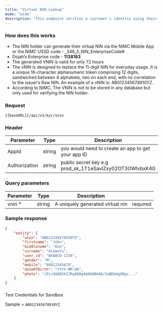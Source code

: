 ```yaml
---
title: "Virtual NIN Lookup"
mode: "wide"
description: "This endpoint verifies a customer's identity using their uniquely generated Virtual NIN (vNIN). The vNIN is generated from NIMC's mobile app"
---
```




### How does this works

-   The NIN holder can generate their virtual NIN via the NIMC Mobile App or the NIMC USSD code - \_346\_3\_NIN\_EnterpriseCode#.
-   Dojah’s Enterprise code - **1138183**
-   The generated VNIN is valid for only 72 hours
-   The vNIN is designed to replace the 11-digit NIN for everyday usage. It is a unique 16-character alphanumeric token comprising 12 digits, sandwiched between 4 alphabets, two on each end, with no correlation to the issuer’s Raw NIN. An example of a vNIN is: AB012345678910YZ.
-   According to NIMC, The VNIN is not to be stored in any database but only used for verifying the NIN holder.

### Request

```text [GET]
{{baseURL}}/api/v1/kyc/vnin
```

### Header

| Parameter | Type | Description |
| --- | --- | --- |
| AppId | string | you would need to create an app to get your app ID |
| Authorization | string | public secret key e.g prod\_sk\_1T1eSavlZxy02OT3OWlvbxK4G |

### Query parameters

| Parameter | Type | Description |  |
| --- | --- | --- | --- |
| vnin \* | string | A uniquely generated virtual nin | required |

### Sample response

```json Response
{
    "entity": {
        "vnin": "AB012345678910YZ",
        "firstname": "John",
        "middlename": "Doe",
        "surname": "Alamutu",
        "user_id": "WXABCD-1234",
        "gender": "M",
        "mobile": "08012345678",
        "dateOfBirth": "YYYY-MM-DD",
        "photo": "/9j/4AAQSkZJRgABAgAAAQABAAD/2wBDAAgGBgc..."
    }
}
```

### 

Test Credentials for Sandbox

[](https://api-docs.dojah.io/docs/lookup-nuban#test-credentials-for-sandbox)

Sample = `AB012345678910YZ`


